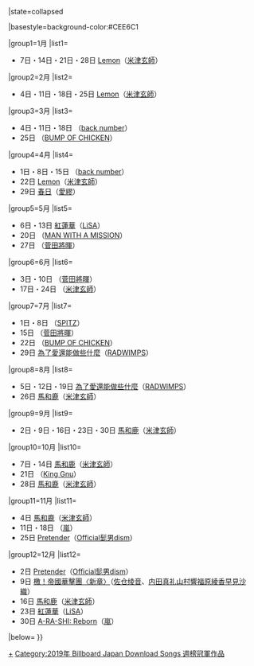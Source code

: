 {{Navbox
|bodyclass=hlist
|name= Billboard JAPAN Download Songs 週榜冠軍 (2019年)
|title= [[日本告示牌|Billboard JAPAN]] Download Songs 週榜冠軍作品及獲得者{{#if:{{{1|}}}|（{{{1|}}}）|}}
|state=<includeonly>collapsed</includeonly>

|basestyle=background-color:#CEE6C1

|group1=1月
|list1=
* 7日・14日・21日・28日 [[Lemon (米津玄師單曲)|Lemon]]（[[米津玄師]]）

|group2=2月
|list2=
* 4日・11日・18日・25日 [[Lemon (米津玄師單曲)|Lemon]]（[[米津玄師]]）

|group3=3月
|list3=
* 4日・11日・18日 {{link-ja|HAPPY BIRTHDAY (單曲)|HAPPY BIRTHDAY (曲)|HAPPY BIRTHDAY}}（[[back number]]）
* 25日 {{link-ja|Aurora (BUMP OF CHICKEN的曲)|Aurora (BUMP OF CHICKENの曲)|Aurora}}（[[BUMP OF CHICKEN]]）

|group4=4月
|list4=
* 1日・8日・15日 {{link-ja|HAPPY BIRTHDAY (單曲)|HAPPY BIRTHDAY (曲)|HAPPY BIRTHDAY}}（[[back number]]）
* 22日 [[Lemon (米津玄師單曲)|Lemon]]（[[米津玄師]]）
* 29日 [[春日 (愛繆單曲)|春日]]（[[愛繆]]）

|group5=5月
|list5=
* 6日・13日 [[紅蓮華]]（[[LiSA]]）
* 20日 {{link-ja|Remember Me (MAN WITH A MISSION的曲)|Remember Me (MAN WITH A MISSIONの曲)|Remember Me}}（[[MAN WITH A MISSION]]）
* 27日 {{link-ja|找錯遊戲|まちがいさがし (菅田将暉の曲)|找錯遊戲}}（[[菅田將暉]]）

|group6=6月
|list6=
* 3日・10日 {{link-ja|找錯遊戲|まちがいさがし (菅田将暉の曲)|找錯遊戲}}（[[菅田將暉]]）
* 17日・24日 {{link-ja|海的幽霊|海の幽霊}}（[[米津玄師]]）

|group7=7月
|list7=
* 1日・8日 {{link-ja|那個善良的孩子|優しいあの子}}（[[SPITZ]]）
* 15日 {{link-ja|找錯遊戲|まちがいさがし (菅田将暉の曲)|找錯遊戲}}（[[菅田將暉]]）
* 22日 {{link-ja|aurora arc|aurora arc|月虹}}（[[BUMP OF CHICKEN]]）
* 29日 [[天氣之子 (專輯)|為了愛還能做些什麼]]（[[RADWIMPS]]）

|group8=8月
|list8=
* 5日・12日・19日 [[天氣之子 (專輯)|為了愛還能做些什麼]]（[[RADWIMPS]]）
* 26日 [[馬和鹿]]（[[米津玄師]]）

|group9=9月
|list9=
* 2日・9日・16日・23日・30日 [[馬和鹿]]（[[米津玄師]]）

|group10=10月
|list10=
* 7日・14日 [[馬和鹿]]（[[米津玄師]]）
* 21日 {{link-ja|傘 (King Gnu的曲)|傘 (King Gnuの曲|傘}}（[[King Gnu]]）
* 28日 [[馬和鹿]]（[[米津玄師]]）

|group11=11月
|list11=
* 4日 [[馬和鹿]]（[[米津玄師]]）
* 11日・18日 {{link-ja|Turning Up}}（[[嵐]]）
* 25日 [[Pretender]]（[[Official髭男dism]]）

|group12=12月
|list12=
* 2日 [[Pretender]]（[[Official髭男dism]]）
* 9日 [[新櫻花大戰#主題歌|檄！帝國華擊團〈新章〉]]（[[佐仓绫音]]、[[内田真礼]][[山村響]][[福原綾香]][[早見沙織]]）
* 16日 [[馬和鹿]]（[[米津玄師]]）
* 23日 [[紅蓮華]]（[[LiSA]]）
* 30日 [[A・RA・SHI#A-RA-SHI : Reborn|A-RA-SHI: Reborn]]（[[嵐]]）

|below={{Billboard JAPAN 單曲週榜冠軍／年份別模板}}
}}<noinclude>[[Category:2019年 Billboard Japan Download Songs 週榜冠軍作品|+]]</noinclude>
<includeonly>[[Category:2019年 Billboard Japan Download Songs 週榜冠軍作品]]</includeonly>